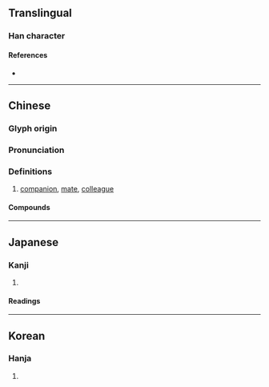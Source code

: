 {{character info/new}}
{{also|俦}}
==Translingual==

===Han character===
{{Han char|rn=9|rad=人|as=14|sn=16|four=24241|canj=OGNI|ids=⿰亻壽}}

====References====
* {{Han ref|kx=0119.340|dkj=01224|dj=0253.110|hdz=10229.070|uh=5114|ud=20756|bh=BEA9|bd=48809}}

----

==Chinese==
{{zh-forms|s=俦}}

===Glyph origin===
{{Han etym}}

===Pronunciation===
{{zh-pron
|m=chóu
|c=cau4
|mc=y
|oc=y
|cat=n
}}

===Definitions===
{{zh-hanzi}}

# [[companion]], [[mate]], [[colleague]]

====Compounds====
{{zh-der|儔儷|命儔嘯侶|匹儔|倫儔|朋儔|燕侶鶯儔|燕儔鶯侶|良儔|鴛儔鳳侶|鸞儔鳳侶|鶯儔燕侶|芳儔}}

----

==Japanese==

===Kanji===
{{ja-kanji|grade=|rs=人14|style=ky|shin=俦}}

# {{defn|lang=ja|sort=人14}}

====Readings====
{{ja-readings
|goon=[[じゅ]] (ju)
|kanon=[[ちゅう]] (chū)
|kun=[[ともがら]] (tomogara)}}

----

==Korean==

===Hanja===
{{ko-hanja|hangeul=주|rv=ju|mr=chu}}

# {{defn|lang=ko|sort=人14}}
